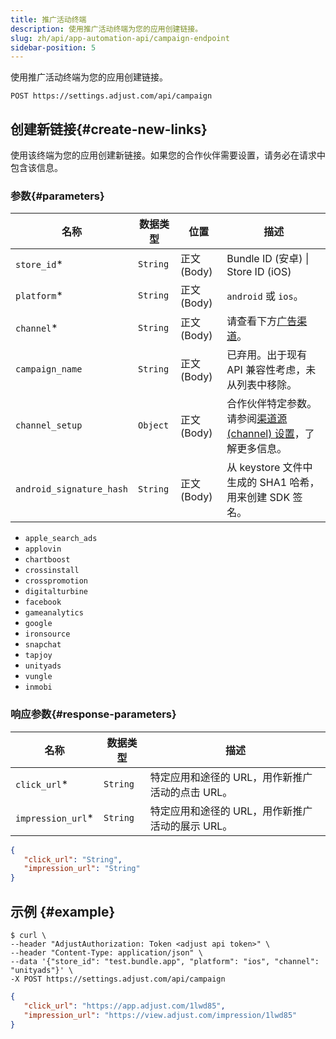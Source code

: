 ```yaml
---
title: 推广活动终端
description: 使用推广活动终端为您的应用创建链接。
slug: zh/api/app-automation-api/campaign-endpoint
sidebar-position: 5
---
```


使用推广活动终端为您的应用创建链接。

<CodeBlock title="终端" highlight="/campaign">

```http
POST https://settings.adjust.com/api/campaign
```

</CodeBlock>

## 创建新链接{#create-new-links}

使用该终端为您的应用创建新链接。如果您的合作伙伴需要设置，请务必在请求中包含该信息。

### 参数{#parameters}

| 名称                     | 数据类型 | 位置          | 描述                                                                                                        |
| ------------------------ | -------- | ------------- | ----------------------------------------------------------------------------------------------------------- |
| `store_id`\*             | `String` | 正文 \(Body\) | Bundle ID \(安卓\) \| Store ID \(iOS\)                                                                      |
| `platform`\*             | `String` | 正文 \(Body\) | `android` 或 `ios`。                                                                                        |
| `channel`\*              | `String` | 正文 \(Body\) | 请查看下方[广告渠道](#ad-networks)。                                                                        |
| `campaign_name`          | `String` | 正文 \(Body\) | 已弃用。出于现有 API 兼容性考虑，未从列表中移除。                                                           |
| `channel_setup`          | `Object` | 正文 \(Body\) | 合作伙伴特定参数。请参阅[渠道源 \(channel\) 设置](/zh/api/app-automation-api/channel-setup)，了解更多信息。 |
| `android_signature_hash` | `String` | 正文 \(Body\) | 从 keystore 文件中生成的 SHA1 哈希，用来创建 SDK 签名。                                                     |

<Accordion title="广告渠道">

- `apple_search_ads`
- `applovin`
- `chartboost`
- `crossinstall`
- `crosspromotion`
- `digitalturbine`
- `facebook`
- `gameanalytics`
- `google`
- `ironsource`
- `snapchat`
- `tapjoy`
- `unityads`
- `vungle`
- `inmobi`

</Accordion>

### 响应参数{#response-parameters}

| 名称               | 数据类型 | 描述                                             |
| ------------------ | -------- | ------------------------------------------------ |
| `click_url`\*      | `String` | 特定应用和途径的 URL，用作新推广活动的点击 URL。 |
| `impression_url`\* | `String` | 特定应用和途径的 URL，用作新推广活动的展示 URL。 |

<CodeBlock title="响应格式">

```json
{
   "click_url": "String",
   "impression_url": "String"
}
```

</CodeBlock>

## 示例 {#example}

<CodeBlock title="cURL" highlight="store_id, platform, channel">

```console
$ curl \
--header "AdjustAuthorization: Token <adjust api token>" \
--header "Content-Type: application/json" \
--data '{"store_id": "test.bundle.app", "platform": "ios", "channel": "unityads"}' \
-X POST https://settings.adjust.com/api/campaign
```

</CodeBlock>
<CodeBlock title="成功响应">

```json
{
   "click_url": "https://app.adjust.com/1lwd85",
   "impression_url": "https://view.adjust.com/impression/1lwd85"
}
```

</CodeBlock>
